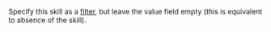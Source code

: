 <Cut title="How do I set up a filter so that the pool is available to Tolokers who don't have a specific skill (like a “spammer”)?">

Specify this skill as a [filter](/docs/guide/filters), but leave the value field empty (this is equivalent to absence of the skill).

</Cut>
